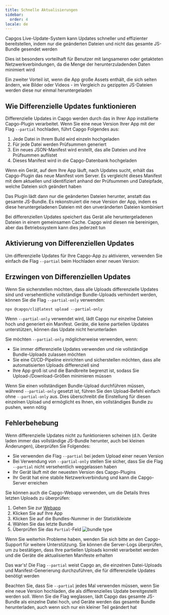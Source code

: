 ```yaml
---
title: Schnelle Aktualisierungen
sidebar:
  order: 4
locale: de
---
```



Capgos Live-Update-System kann Updates schneller und effizienter bereitstellen, indem nur die geänderten Dateien und nicht das gesamte JS-Bundle gesendet werden

Dies ist besonders vorteilhaft für Benutzer mit langsameren oder getakteten Netzwerkverbindungen, da die Menge der herunterzuladenden Daten minimiert wird

Ein zweiter Vorteil ist, wenn die App große Assets enthält, die sich selten ändern, wie Bilder oder Videos - im Vergleich zu gezippten JS-Dateien werden diese nur einmal heruntergeladen

## Wie Differenzielle Updates funktionieren

Differenzielle Updates in Capgo werden durch das in Ihrer App installierte Capgo-Plugin verarbeitet. Wenn Sie eine neue Version Ihrer App mit der Flag `--partial` hochladen, führt Capgo Folgendes aus:

1. Jede Datei in Ihrem Build wird einzeln hochgeladen
2. Für jede Datei werden Prüfsummen generiert
3. Ein neues JSON-Manifest wird erstellt, das alle Dateien und ihre Prüfsummen auflistet
4. Dieses Manifest wird in die Capgo-Datenbank hochgeladen

Wenn ein Gerät, auf dem Ihre App läuft, nach Updates sucht, erhält das Capgo-Plugin das neue Manifest vom Server. Es vergleicht dieses Manifest mit dem aktuellen und identifiziert anhand der Prüfsummen und Dateipfade, welche Dateien sich geändert haben

Das Plugin lädt dann nur die geänderten Dateien herunter, anstatt das gesamte JS-Bundle. Es rekonstruiert die neue Version der App, indem es diese heruntergeladenen Dateien mit den unveränderten Dateien kombiniert

<Aside title="Manifest">

Bei differenziellen Updates speichert das Gerät alle heruntergeladenen Dateien in einem gemeinsamen Cache. Capgo wird diesen nie bereinigen, aber das Betriebssystem kann dies jederzeit tun

</Aside>

## Aktivierung von Differenziellen Updates

Um differenzielle Updates für Ihre Capgo-App zu aktivieren, verwenden Sie einfach die Flag `--partial` beim Hochladen einer neuen Version:

## Erzwingen von Differenziellen Updates

Wenn Sie sicherstellen möchten, dass alle Uploads differenzielle Updates sind und versehentliche vollständige Bundle-Uploads verhindert werden, können Sie die Flag `--partial-only` verwenden:

```shell
npx @capgo/cli@latest upload --partial-only
```

Wenn `--partial-only` verwendet wird, lädt Capgo nur einzelne Dateien hoch und generiert ein Manifest. Geräte, die keine partiellen Updates unterstützen, können das Update nicht herunterladen

Sie möchten `--partial-only` möglicherweise verwenden, wenn:

- Sie immer differenzielle Updates verwenden und nie vollständige Bundle-Uploads zulassen möchten
- Sie eine CI/CD-Pipeline einrichten und sicherstellen möchten, dass alle automatisierten Uploads differenziell sind
- Ihre App groß ist und die Bandbreite begrenzt ist, sodass Sie Upload-/Download-Größen minimieren müssen

Wenn Sie einen vollständigen Bundle-Upload durchführen müssen, während `--partial-only` gesetzt ist, führen Sie den Upload-Befehl einfach ohne `--partial-only` aus. Dies überschreibt die Einstellung für diesen einzelnen Upload und ermöglicht es Ihnen, ein vollständiges Bundle zu pushen, wenn nötig

## Fehlerbehebung

Wenn differenzielle Updates nicht zu funktionieren scheinen (d.h. Geräte laden immer das vollständige JS-Bundle herunter, auch bei kleinen Änderungen), überprüfen Sie Folgendes:

- Sie verwenden die Flag `--partial` bei jedem Upload einer neuen Version
- Bei Verwendung von `--partial-only` stellen Sie sicher, dass Sie die Flag `--partial` nicht versehentlich weggelassen haben
- Ihr Gerät läuft mit der neuesten Version des Capgo-Plugins
- Ihr Gerät hat eine stabile Netzwerkverbindung und kann die Capgo-Server erreichen

Sie können auch die Capgo-Webapp verwenden, um die Details Ihres letzten Uploads zu überprüfen:
<Steps>
1. Gehen Sie zur [Webapp](https://app.capgo.io)
2. Klicken Sie auf Ihre App
3. Klicken Sie auf die Bundles-Nummer in der Statistikleiste
4. Wählen Sie das letzte Bundle
5. Überprüfen Sie das `Partial`-Feld
  ![bundle type](/bundle_type.webp)
</Steps>

Wenn Sie weiterhin Probleme haben, wenden Sie sich bitte an den Capgo-Support für weitere Unterstützung. Sie können die Server-Logs überprüfen, um zu bestätigen, dass Ihre partiellen Uploads korrekt verarbeitet werden und die Geräte die aktualisierten Manifeste erhalten

Das war's! Die Flag `--partial` weist Capgo an, die einzelnen Datei-Uploads und Manifest-Generierung durchzuführen, die für differenzielle Updates benötigt werden

Beachten Sie, dass Sie `--partial` jedes Mal verwenden müssen, wenn Sie eine neue Version hochladen, die als differenzielles Update bereitgestellt werden soll. Wenn Sie die Flag weglassen, lädt Capgo das gesamte JS-Bundle als einzelne Datei hoch, und Geräte werden das gesamte Bundle herunterladen, auch wenn sich nur ein kleiner Teil geändert hat